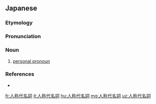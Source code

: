 {{also|人稱代名詞|人称代名词}}

==Japanese==
{{DEFAULTSORT:にんしょうだいめいし}}
{{wikipedia|lang=ja}}
{{ja-kanjitab|にん|しょう|だい|めい|し|yomi=o}}

===Etymology===
{{com|ja|人称|tr1=ninshō|代名詞|tr2=daimeishi|t2=[[pronoun]]|t1=[[person]]}}

===Pronunciation===
{{ja-pron|acc=7|y=o|にんしょう だいめいし}}

===Noun===
{{ja-noun|にんしょう だいめいし}}

# {{lb|ja|part of speech}} [[personal pronoun]]

===References===
* {{R:Shogakukan}}

[[fr:人称代名詞]]
[[it:人称代名詞]]
[[hu:人称代名詞]]
[[mg:人称代名詞]]
[[uz:人称代名詞]]